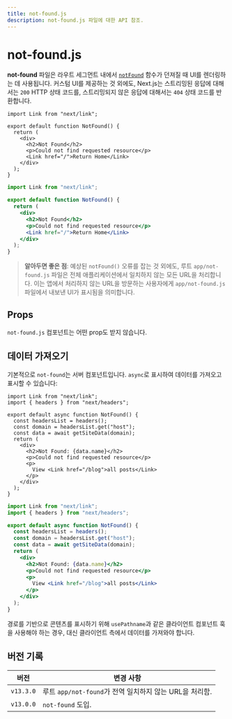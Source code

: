 ```yaml
---
title: not-found.js
description: not-found.js 파일에 대한 API 참조.
---
```


# not-found.js

**not-found** 파일은 라우트 세그먼트 내에서 [`notFound`](/docs/app/api-reference/functions/not-found) 함수가 던져질 때 UI를 렌더링하는 데 사용됩니다. 커스텀 UI를 제공하는 것 외에도, Next.js는 스트리밍된 응답에 대해서는 `200` HTTP 상태 코드를, 스트리밍되지 않은 응답에 대해서는 `404` 상태 코드를 반환합니다.

```tsx filename="app/not-found.tsx" switcher
import Link from "next/link";

export default function NotFound() {
  return (
    <div>
      <h2>Not Found</h2>
      <p>Could not find requested resource</p>
      <Link href="/">Return Home</Link>
    </div>
  );
}
```

```jsx filename="app/blog/not-found.js" switcher
import Link from "next/link";

export default function NotFound() {
  return (
    <div>
      <h2>Not Found</h2>
      <p>Could not find requested resource</p>
      <Link href="/">Return Home</Link>
    </div>
  );
}
```

> **알아두면 좋은 점**: 예상된 `notFound()` 오류를 잡는 것 외에도, 루트 `app/not-found.js` 파일은 전체 애플리케이션에서 일치하지 않는 모든 URL을 처리합니다. 이는 앱에서 처리하지 않는 URL을 방문하는 사용자에게 `app/not-found.js` 파일에서 내보낸 UI가 표시됨을 의미합니다.

## Props

`not-found.js` 컴포넌트는 어떤 prop도 받지 않습니다.

## 데이터 가져오기

기본적으로 `not-found`는 서버 컴포넌트입니다. `async`로 표시하여 데이터를 가져오고 표시할 수 있습니다:

```tsx filename="app/not-found.tsx" switcher
import Link from "next/link";
import { headers } from "next/headers";

export default async function NotFound() {
  const headersList = headers();
  const domain = headersList.get("host");
  const data = await getSiteData(domain);
  return (
    <div>
      <h2>Not Found: {data.name}</h2>
      <p>Could not find requested resource</p>
      <p>
        View <Link href="/blog">all posts</Link>
      </p>
    </div>
  );
}
```

```jsx filename="app/not-found.jsx" switcher
import Link from "next/link";
import { headers } from "next/headers";

export default async function NotFound() {
  const headersList = headers();
  const domain = headersList.get("host");
  const data = await getSiteData(domain);
  return (
    <div>
      <h2>Not Found: {data.name}</h2>
      <p>Could not find requested resource</p>
      <p>
        View <Link href="/blog">all posts</Link>
      </p>
    </div>
  );
}
```

경로를 기반으로 콘텐츠를 표시하기 위해 `usePathname`과 같은 클라이언트 컴포넌트 훅을 사용해야 하는 경우, 대신 클라이언트 측에서 데이터를 가져와야 합니다.

## 버전 기록

| 버전      | 변경 사항                                               |
| --------- | ------------------------------------------------------- |
| `v13.3.0` | 루트 `app/not-found`가 전역 일치하지 않는 URL을 처리함. |
| `v13.0.0` | `not-found` 도입.                                       |
